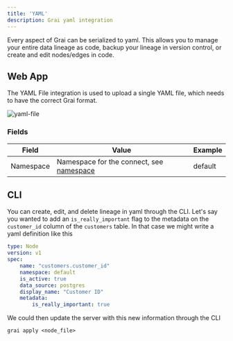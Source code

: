 ```yaml
---
title: 'YAML'
description: Grai yaml integration
---
```


Every aspect of Grai can be serialized to yaml.
This allows you to manage your entire data lineage as code, backup your lineage in version control, or create and edit nodes/edges in code.


## Web App

The YAML File integration is used to upload a single YAML file, which needs to have the correct Grai format.

![yaml-file](./resources/webapp/yaml-file.png)

### Fields

| Field     | Value                                                           | Example |
| --------- | --------------------------------------------------------------- | ------- |
| Namespace | Namespace for the connect, see [namespace](/concepts/namespace) | default |


## CLI

You can create, edit, and delete lineage in yaml through the CLI.
Let's say you wanted to add an `is_really_important` flag to the metadata on the `customer_id` column of the `customers` table.
In that case we might write a yaml definition like this


```yaml
type: Node
version: v1
spec:
    name: "customers.customer_id"
    namespace: default
    is_active: true
    data_source: postgres
    display_name: "Customer ID"
    metadata:
        is_really_important: true
```

We could then update the server with this new information through the CLI

```shell
grai apply <node_file>
```
